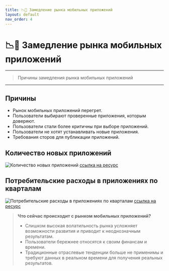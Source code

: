 ```yaml
---
title: 📉📱 Замедление рынка мобильных приложений
layout: default
nav_order: 4
---
```


# 📉📱 Замедление рынка мобильных приложений

---
> Причины замедления рынка мобильных приложений
---

## Причины

- Рынок мобильных приложений перегрет.
- Пользователи выбирают проверенные приложения, которым доверяют.
- Пользователи стали более критичны при выборе приложений.
- Пользователи не хотят устанавливать новые приложения.
- Требования сторов для публикации приложений.

## Количество новых приложений

![Количество новых приложений](/number_of_newapps.png "Количество новых приложений")
[ссылка на ресурс](https://asomobile.net/en/blog/global-economic-trends-and-the-mobile-application-market/)

## Потребительские расходы в приложениях по кварталам

![Потребительские расходы в приложениях по кварталам](/consumer_spend.png "Потребительские расходы в приложениях по кварталам")
[ссылка на ресурс](https://asomobile.net/en/blog/global-economic-trends-and-the-mobile-application-market/)

> **Что сейчас происходит с рынком мобильных приложений?**
> 
> - Слишком высокая волатильность рынка усложняет возможности развития и приводит к неоднозначным результатам.
> - Пользователи бережнее относятся к своим финансам и времени.
> - Традиционные отраслевые тенденции больше не применимы и требуют данных в реальном времени для получения реальных результатов.
